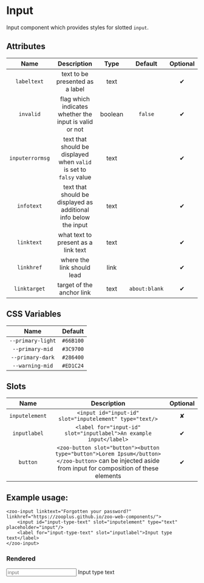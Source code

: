 # Input

Input component which provides styles for slotted `input`.

## Attributes
|     **Name**    |           **Description**                                          | **Type** | **Default** | **Optional** | 
| :-------------: | :-----------------------------------------------------------------:|:--------:|:-----------:|:-----------:|
| `labeltext`     | text to be presented as a label                                    | text     |             |   ✔
| `invalid`       | flag which indicates whether the input is valid or not             | boolean  |   `false`   |   ✔
|`inputerrormsg`  | text that should be displayed when `valid` is set to `falsy` value | text     |             |   ✔
|   `infotext`    | text that should be displayed as additional info below the input   | text     |             |   ✔
|   `linktext`    | what text to present as a link text                                | text     |             |   ✔
|   `linkhref`    | where the link should lead                                         | link     |             |   ✔
|   `linktarget`  | target of the anchor link                                          | text     |`about:blank`|   ✔
## CSS Variables
|        **Name**        |   **Default**  |
| :--------------------: |:--------------:|
| `--primary-light`      |    `#66B100`   |
| `--primary-mid`        |    `#3C9700`   |
| `--primary-dark`       |    `#286400`   |
| `--warning-mid`        |    `#ED1C24`   |
## Slots
|      **Name**    |           **Description**          | **Optional** | 
| :--------------: | :---------------------------------:|:-----------:|
| `inputelement`   | `<input id="input-id" slot="inputelement" type="text/>`| ✘
| `inputlabel`     | `<label for="input-id" slot="inputlabel">An example input</label>`| ✔
| `button`         | `<zoo-button slot="button"><button type="button">Lorem Ipsum</button></zoo-button>` can be injected aside from input for composition of these elements | ✔

## Example usage:
	<zoo-input linktext="Forgotten your password?" linkhref="https://zooplus.github.io/zoo-web-components/">
		<input id="input-type-text" slot="inputelement" type="text" placeholder="input"/>
		<label for="input-type-text" slot="inputlabel">Input type text</label>
	</zoo-input>
### Rendered
<zoo-input linktext="Forgotten your password?" linkhref="https://zooplus.github.io/zoo-web-components/">
	<input id="input-type-text" slot="inputelement" type="text" placeholder="input"/>
	<label for="input-type-text" slot="inputlabel">Input type text</label>
</zoo-input>